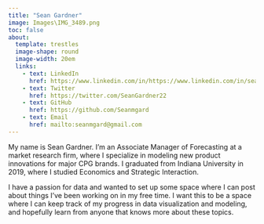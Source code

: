 ```yaml
---
title: "Sean Gardner"
image: Images\IMG_3489.png
toc: false
about:
  template: trestles
  image-shape: round
  image-width: 20em
  links:
    - text: LinkedIn
      href: https://www.linkedin.com/in/https://www.linkedin.com/in/seanmgardner/
    - text: Twitter
      href: https://twitter.com/SeanGardner22
    - text: GitHub
      href: https://github.com/Seanmgard
    - text: Email
      href: mailto:seanmgard@gmail.com
---
```









My name is Sean Gardner. I'm an Associate Manager of Forecasting at a market research firm, where I specialize in modeling new product innovations for major CPG brands. I graduated from Indiana University in 2019, where I studied Economics and Strategic Interaction.

I have a passion for data and wanted to set up some space where I can post about things I've been working on in my free time. I want this to be a space where I can keep track of my progress in data visualization and modeling, and hopefully learn from anyone that knows more about these topics.
